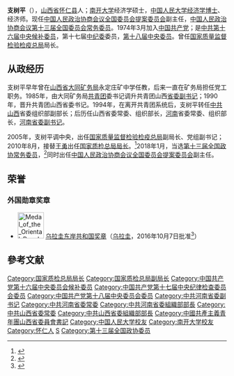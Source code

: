 {{Infobox officeholder
| 图像        = Zhi Shuping.jpg
| 图像说明    = 支树平，2013年
| 职务1       = [[国家质量监督检验检疫总局|国家质量监督检验检疫总局]]局长
| 就任日期1   = 2010年8月
| 卸任日期1   = 2018年3月
| 前任1       = [[王勇_(1955年12月)|王勇]]
| 继任1       = 机构撤销
| 总理1       = [[温家宝|温家宝]]{{to}}[[李克强|李克强]]
| 职务2       = 
| 就任日期2   = 
| 卸任日期2   = 
| 前任2       = 
| 继任2       = 
| 职务3       = 
| 就任日期3   = 
| 卸任日期3   = 
| 前任3       = 
| 继任3       = 
| 职务4       = 
| 就任日期4   = 
| 卸任日期4   = 
| 前任4       = 
| 继任4       = 
| 姓名        = 支树平
| 原名        = 
| 出生日期    = {{birth year and age|1953|06}}
| 出生地点    = {{CHN}}[[山西省|山西省]][[怀仁市|怀仁县]]
| 逝世日期    = <!-- {{death date and age|}}（死亡在前，出生在后）{{death year and age| }} -->
| 逝世地点    = 
| 政党        = {{CPC}}
| 父母        = 
| 配偶        = <!--{{marriage|姓名|}} -->
| 子女        = 
| 亲属        = 
| 信仰        = 
| 母校        = [[南开大学|南开大学]]<br>[[中国人民大学|中国人民大学]]
| 网站        = 
| 签名        = 
| 脚注        = 
}}
'''支树平'''（{{bd|1953年|6月|catIdx=Zhi支}}），[[山西省|山西省]][[怀仁市|怀仁县]]人；[[南开大学|南开大学]]经济学硕士，[[中国人民大学|中国人民大学]][[经济学|经济学]][[博士|博士]]、经济师。现任[[中国人民政治协商会议全国委员会提案委员会|中国人民政治协商会议全国委员会提案委员会]]副主任，[[中国人民政治协商会议第十三届全国委员会委员名单|中国人民政治协商会议第十三届全国委员会常务委员]]。1974年3月加入[[中国共产党|中国共产党]]；是[[中国共产党第十六届中央委员会候补委员列表|中共第十六届中央候补委员]]，第十七届[[中国共产党中央纪律检查委员会|中纪委]]委员，[[中国共产党第十八届中央委员会委员列表|第十八届中央委员]]。曾任[[国家质量监督检验检疫总局|国家质量监督检验检疫总局]]局长。

==从政经历==
支树平早年曾在[[山西省|山西省]][[大同煤矿集团|大同矿务局]]永定庄矿中学任教，后来一直在矿务局担任党工职务。1985年，由大同矿务局[[中国共产主义青年团|共青团]]委书记调升共青团山西[[省委书记|省委副书记]]；1990年，晋升共青团山西省委书记。1994年，在离开共青团系统后，支树平转任[[中共|中共]][[山西|山西]]省委组织部副部长；后历任山西省委常委、组织部长，[[河南|河南]]省委常委、组织部长，[[河南|河南]][[省委书记|省委副书记]]。

2005年，支树平调中央，出任[[国家质量监督检验检疫总局|国家质量监督检验检疫总局]]副局长、党组副书记；2010年8月，接替[[王勇_(1955年12月)|王勇]]出任[[国家质量监督检验检疫总局|国家质检总局局长]]。<ref>{{Cite web |url=http://www.caijing.com.cn/2010-08-24/110504228.html |title=支树平出任国家质检总局局长 |accessdate=2010-08-24 |archive-date=2010-08-25 |archive-url=https://web.archive.org/web/20100825161647/http://www.caijing.com.cn/2010-08-24/110504228.html |dead-url=no }}</ref>2018年1月，当选[[中国人民政治协商会议第十三届全国委员会委员名单|第十三届全国政协常务委员]]，<ref>{{Cite web|title=中国人民政治协商会议第十三届全国委员会委员名单|url=http://sports.163.com/18/0126/06/D92BRKK400051C89.html|accessdate=2018-01-26|date=2018-01-26|work=网易|archiveurl=https://web.archive.org/web/20180127143232/http://sports.163.com/18/0126/06/D92BRKK400051C89.html|archivedate=2018-01-27|dead-url=yes}}</ref>同时出任[[中国人民政治协商会议全国委员会提案委员会|中国人民政治协商会议全国委员会提案委员会]]副主任。

==荣誉==
===外国勋章奖章===
* [[File:Medal_of_the_Oriental_Republic_of_Uruguay_-_ribbon_bar.gif|60px]] [[乌拉圭东岸共和国奖章|乌拉圭东岸共和国奖章]]（[[乌拉圭|乌拉圭]]，2016年10月7日批准<ref>{{es}}{{cite web |title=Resolución N° 763/016 |url=https://www.impo.com.uy/bases/resoluciones/763-2016 |publisher=centro de información oficial |date=2016-10-21 |accessdate=2022-01-19 |archive-date=2020-06-15 |archive-url=https://web.archive.org/web/20200615024445/https://www.impo.com.uy/bases/resoluciones/763-2016 |dead-url=no }}</ref>）

==參考文献==
{{Reflist}}

{{start box}}
{{s-gov|prc}}
{{s-before|[[王勇_(1955年12月)|王勇]]}}
{{s-title|[[国家质量监督检验检疫总局|国家质量监督检验检疫总局]]局长|2010年8月－2018年3月}}
{{s-none|机构撤销}}
{{s-ppo|cpc}}
{{s-before|[[黃晴宜|黃晴宜]]}}
{{s-title|[[中国共产党河南省委员会|中国共产党河南省委员会]]组织部部长|1998年10月－2000年11月}}
{{s-after|[[陈全国|陈全国]]}}
{{s-before|[[郑社奎|郑社奎]]}}
{{s-title|[[中国共产党山西省委员会|中国共产党山西省委员会]]组织部部长|1995年2月－1998年10月}}
{{s-after|[[李景田|李景田]]}}
{{s-civ}}
{{s-before|[[金银焕|金银焕]]}}
{{s-title|[[中国共产主义青年团|中国共产主义青年团]]山西省委员会书记|1990年11月—1994年7月}}
{{s-after|[[梁滨|梁滨]]}}
{{end box}}

{{各省级行政区团委书记}}
{{党政正部级以上干部曾有团系统经历者}}

{{DEFAULTSORT:Zhi支}}
[[Category:国家质检总局局长|Category:国家质检总局局长]]
[[Category:国家质检总局副局长|Category:国家质检总局副局长]]
[[Category:中国共产党第十六届中央委员会候补委员|Category:中国共产党第十六届中央委员会候补委员]]
[[Category:中国共产党第十七届中央纪律检查委员会委员|Category:中国共产党第十七届中央纪律检查委员会委员]]
[[Category:中国共产党第十八届中央委员会委员|Category:中国共产党第十八届中央委员会委员]]
[[Category:中共河南省委副书记|Category:中共河南省委副书记]]
[[Category:中共河南省委常委|Category:中共河南省委常委]]
[[Category:中共河南省委組織部部長|Category:中共河南省委組織部部長]]
[[Category:中共山西省委常委|Category:中共山西省委常委]]
[[Category:中共山西省委組織部部長|Category:中共山西省委組織部部長]]
[[Category:中國共產主義青年團山西省委員會書記|Category:中國共產主義青年團山西省委員會書記]]
[[Category:中国人民大学校友|Category:中国人民大学校友]]
[[Category:南开大学校友|Category:南开大学校友]]
[[Category:怀仁人|Category:怀仁人]]
[[Category:支姓|S]]
[[Category:第十三届全国政协委员|Category:第十三届全国政协委员]]